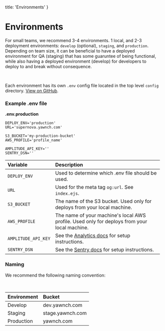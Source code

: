  title: 'Environments'
}

# Environments

For small teams, we recommend 3-4 environments. 1 local, and 2-3 deployment environments: `develop` (optional), `staging`, and `production`. Depending on team size, it can be beneficial to have a deployed environment for QA (staging) that has some guaruntee of being functional, while also having a deployed environment (develop) for developers to deploy to and break without consequence.

<br />

Each environment has its own `.env` config file located in the top level `config` directory. [View on GitHub](https://github.com/yawnch/nova/tree/master/config).


### Example .env file

**.env.production**
```
DEPLOY_ENV='production'
URL='supernova.yawnch.com'

S3_BUCKET='my-production-bucket'
AWS_PROFILE='profile_name'

AMPLITUDE_API_KEY=''
SENTRY_DSN=''
```

| Variable | Description |
|:---|:---|
| `DEPLOY_ENV` | Used to determine which .env file should be used. |
| `URL` | Used for the meta tag `og:url`. See `index.ejs`. |
| `S3_BUCKET` | The name of the S3 bucket. Used only for deploys from your local machine. |
| `AWS_PROFILE` | The name of your machine's local AWS profile. Used only for deploys from your local machine. |
| `AMPLITUDE_API_KEY` | See the [Analytics docs](/docs/tooling/analytics) for setup instructions. |
| `SENTRY_DSN` | See the [Sentry docs](/docs/tooling/sentry) for setup instructions. |

### Naming

We recommend the following naming convention:

<br />

| Environment | Bucket |
|:-------------|:--------|
| Develop | dev.yawnch.com |
| Staging | stage.yawnch.com |
| Production | yawnch.com |
